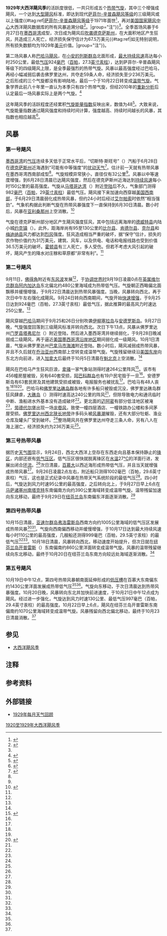 {{noteTA
|G1=USState
|1=zh-hans:百慕大;zh-hk:百慕達;zh-tw:百慕達;
|2=zh-hans:亚速尔;zh-tw:亞速;zh-hk:亞速爾;
|3=zh-cn:安的列斯;zh-hk:安地列斯;zh-tw:安地列斯;
}}
{{Infobox hurricane season
| Basin=Atl
| Year=1929
| Track=1929 Atlantic hurricane season summary map.png
| First storm formed=1929年6月27日
| Last storm dissipated=1929年10月22日
| Strongest storm name=[[1929年巴哈马飓风|“巴哈马”]]
| Strongest storm winds=135
| Strongest storm pressure=924
| Total depressions=5
| Total storms=5
| Total hurricanes=3
| Total intense=1
| Fatalities=62
| Damages=3
| Inflated=1
| five seasons=[[1927年大西洋飓风季|1927]]、[[1928年大西洋飓风季|1928]]、'''1929'''、[[1930年大西洋飓风季|1930]]、[[1931年大西洋飓风季|1931]]
}}
'''1929年大西洋飓风季'''的活跃度很低，一共只形成五个[[热带气旋|热带气旋]]，其中三个增强成飓风，一个达到[[热带气旋等级|大型飓风]]标准，即达到现代[[萨菲尔-辛普森飓风等级|萨菲尔-辛普森飓风等级]]的三级飓风或以上强度{{#tag:ref|[[萨菲尔-辛普森飓风等级|萨菲尔-辛普森飓风等级]]于1971年面世<ref name="USA Today">{{cite news | author = Jack Williams | title = Hurricane scale invented to communicate storm danger | publisher = [[今日美国|USA Today]] | date = 2005-05-17 | accessdate = 2013-08-04 | url = http://usatoday30.usatoday.com/weather/hurricane/whscale.htm | archiveurl = https://web.archive.org/web/20160324154907/http://usatoday30.usatoday.com/weather/hurricane/whscale.htm | deadurl = no | archivedate = 2016-03-24 }}</ref>，再对[[国家飓风中心|美国国家飓风中心]]大西洋飓风数据库的所有风暴追溯分级<ref>{{cite report | publisher = Hurricane Research Division | title = Chronological List of All Continental United States Hurricanes: 1851-2012 | date = 2013-06 | accessdate = 2016-11-10 | archivedate = 2016-05-03 | deadurl = no | archiveurl = https://web.archive.org/web/20160503012801/http://www.aoml.noaa.gov/hrd/hurdat/All_U.S._Hurricanes.html | url = http://www.aoml.noaa.gov/hrd/hurdat/All_U.S._Hurricanes.html }}</ref>。|group="注"}}<ref name="ACE" />。全季首场风暴于6月27日在[[墨西哥湾|墨西哥湾]]成型，次日成为飓风后[[登陆_(气象学)|吹袭]][[德克萨斯州|德克萨斯州]]，在大面积地区产生狂风，共造成三人死亡，经济损失保守估计为67.5万美元{{#tag:ref|如无特别说明，所有损失数额均为1929年[[美元|美元]]价值。|group="注"}}。

第二场风暴人称[[1929年巴哈马飓风|巴哈马飓风]]，在[[小安的列斯群岛|小安的列斯群岛]]北面形成，[[最大持续风速|最大持续风速]]高达每小时250公里，最低[[气压|气压]]924[[巴|毫巴]]（[[帕斯卡|百帕]]，27.3[[英寸汞柱|英寸汞柱]]），达到萨菲尔-辛普森飓风等级下的四级飓风上限，是全季最强烈的热带气旋。风暴以最高强度经过巴哈马，再经小幅减弱后袭击佛罗里达州，共夺走59条人命，经济损失至少236万美元。之后形成的三个气旋都没有影响陆地，最后一个于10月22日转变成[[温带气旋|温带气旋]]。气象学界此前八十年里一直认为本季只有四个热带气旋，但经2010年的[[大西洋飓风再分析计划|重新分析]]后认定最后一场风暴实际上是两个气旋。<ref name="documentation">{{cite report | url = http://www.aoml.noaa.gov/hrd/hurdat/metadata_dec12.html | title = Documentation of Atlantic Tropical Cyclones Changes in HURDAT | author = Christopher W. Landsea | date = 2012-12 | work = Atlantic Oceanographic and Meteorological Laboratory | publisher = National Oceanic and Atmospheric Administration | accessdate = 2017-01-03 | location = Miami, Florida | display-authors = etal | archiveurl = https://web.archive.org/web/20150930195553/http://www.aoml.noaa.gov/hrd/hurdat/metadata_dec12.html | archivedate = 2015-09-30 | deadurl = no }}</ref>

这年飓风季的活跃程度还经累积[[气旋能量指数|气旋能量指数]]反映出来，数值为48<ref name="ACE">{{cite report | work = Hurricane Research Division; Atlantic Oceanographic and Meteorological Laboratory | publisher = National Oceanic and Atmospheric Administration | date = 2016-04 | title = Atlantic basin Comparison of Original and Revised HURDAT | archiveurl = https://web.archive.org/web/20160425073956/http://www.aoml.noaa.gov/hrd/hurdat/comparison_table.html | deadurl = no | accessdate = 2016-12-24 | url = http://www.aoml.noaa.gov/hrd/hurdat/comparison_table.html | location = Miami, Florida | archivedate = 2016-04-25 }}</ref>。大致来说，气旋能量指数通过飓风强度和持续时间计算，强度越高、持续时间越长的风暴，其指数也相应越高<ref>{{cite report |author=David Levinson |date=2008-08-20 |title=2005 Atlantic Ocean Tropical Cyclones |publisher=National Oceanic and Atmospheric Administration |work=National Climatic Data Center |archiveurl=https://archive.li/20131105020723/http://www.ncdc.noaa.gov/oa/climate/research/2005/2005-atlantic-trop-cyclones.html |archivedate=2013-11-05 |deadurl=no |accessdate=2014-04-01 |location=Asheville, North Carolina |url=http://www.ncdc.noaa.gov/oa/climate/research/2005/2005-atlantic-trop-cyclones.html }}</ref>。

== 风暴 ==

=== 第一号飓风 ===
{{Infobox Hurricane Small
|Basin=Atl
|Image=1929 Atlantic hurricane 1 track.png
|Formed=6月27日
|Dissipated=6月30日
|1-min winds=80
|Pressure=982
}}
[[墨西哥湾|墨西哥湾]]的[[气压|气压]]连续多天低于正常水平后，“切斯特·斯旺号”（{{lang|en|Chester O. Swain}}）汽船于6月28日在[[德克萨斯州|德克萨斯州]]近海遇到“可能有中等强度”的[[热带扰动|扰动天气]]<ref name="mwr">{{cite web | archiveurl = https://web.archive.org/web/20160303234438/http://www.aoml.noaa.gov/general/lib/lib1/nhclib/mwreviews/1929.pdf | url = http://www.aoml.noaa.gov/general/lib/lib1/nhclib/mwreviews/1929.pdf | title = The Tropical Storm Of June 28, 1929 | publisher = [[美国国家海洋和大气管理局|National Oceanic and Atmospheric Administration]] | date = 1929-10 | page = 417 | accessdate = 2017-01-03 | archivedate = 2016-03-03 | deadurl = no | format = PDF }}</ref>。估计前一天就有热带风暴在墨西哥湾西南部成型<ref name="HURDAT" />。气旋规模异常狭小，直径仅有32公里<ref name="mwr" />。风暴以中等速度增强，到6月28日清晨已达飓风强度，然后在德克萨斯州近海达到[[最大持续风速|持续风速]]每小时150公里的最高强度。气旋从[[马塔哥达湾|马塔哥达湾]]（{{lang|en|Matagorda Bay}}）附近[[登陆_(气象学)|登陆]]后不久，气象部门测得982[[巴|毫巴]]（[[帕斯卡|百帕]]，29[[英寸汞柱|英寸汞柱]]）最低气压。飓风接下来加速向西穿越[[美国西南部|美国西南部]]，于6月29日清晨弱化成热带风暴，但约24小时后经过[[艾尔帕索_(德克萨斯州)|艾尔帕索]]时依然“相当强劲”。气象机构据此判断气旋在热带风暴强度下一直保持到6月30日清晨。数小时后，风暴在[[亚利桑那州|亚利桑那州]]上空消散。<ref name="HURDAT">{{cite web | author = [[国家飓风中心|National Hurricane Center]] | author2 = Hurricane Research Division | title = Atlantic hurricane best track (HURDAT version 2) | accessdate = 2016-11-01 | url = http://www.nhc.noaa.gov/data/hurdat/hurdat2-1851-2015-070616.txt | publisher = United States National Oceanic and Atmospheric Administration | date = 2016-07-06 | archivedate = 2016-10-04 | archiveurl = https://web.archive.org/web/20161004150702/http://www.nhc.noaa.gov/data/hurdat/hurdat2-1851-2015-070616.txt | format = [[文本文件|TXT]] | deadurl = no }}</ref>

气旋在德克萨斯州部分地区产生飓风强度狂风，其中包括远离海岸的[[德威特县_(德克萨斯州)|德威特县]]内陆小城[[约克镇_(德克萨斯州)|约克镇]]（{{lang|en|Yorktown}}）。此外，距海岸尚有95至130公里的[[比尔县_(德克萨斯州)|比尔县]]、[[肯德尔县_(德克萨斯州)|肯德尔县]]、[[克尔县_(德克萨斯州)|克尔县]]和[[梅迪纳县_(德克萨斯州)|梅迪纳县]]风力都达到[[烈风|烈风]]强度。狂风造成相当严重的破坏，据“保守”估计，损失的农作物价值约为31万美元，建筑、风车，以及供电、电话和电报线路也受到价值36.5万美元的破坏。[[霍顿县_(德克萨斯州)|霍顿县]]有三人死亡，多人受伤。但若不考虑大风引起的破坏，飓风产生的降水对庄稼和草原都“非常有利”。<ref name="documentation" />

=== 第二号飓风 ===
{{Infobox Hurricane Small
|Basin=Atl
|Image=Pcpn1929092328isohyets.png
|Track=1929 Florida hurricane track.png
|Formed=9月19日
|Dissipated=10月1日
|1-min winds=135
|Pressure=924
}}
9月11日，[[佛得角|佛得角]]附近有[[东风波|东风波]]发展<ref name="mwr" />，于[[协调世界时|协调世界时]]9月19日凌晨0点在[[英属维尔京群岛|英属维尔京群岛]][[阿内加达岛|阿内加达岛]]东北偏北约480公里海域成为热带低气压。气旋朝正西略偏北面飘移并缓慢增强，于9月22日清晨达到热带风暴强度。当晚，风暴转向西北，再于次日中午左右强化成飓风。9月24日转向西南期间，气旋开始[[快速增强|快速增强]]，于9月25日达到924毫巴（百帕，27.3英寸汞柱）最低气压，据此推算的最高风力时速达250公里。<ref name="HURDAT" />

飓风穿越[[巴哈马|巴哈马]]期间于9月25和26日分别吹袭[[伊柳塞拉岛|伊柳塞拉岛]]与[[安德罗斯岛_(希腊)|安德罗斯岛]]。9月27日晚，气旋强度回落到三级飓风标准并转向西北。{{lang|en|[[协调世界时|UTC]]}}次日下午13点，风暴从佛罗里达州[[门罗县_(佛罗里达州)|门罗县]][[塔弗尼尔_(佛罗里达州)|塔弗尼尔]]（{{lang|en|Tavernier}}）附近登陆，然后进入墨西哥湾并继续弱化，于9月28日晚减弱成二级飓风，再于逼近[[美国墨西哥湾沿岸地区|美国墨西哥湾沿岸地区]]期间弱化成一级飓风。10月1日清晨，气旋从佛罗里达州[[巴拿马市海滩_(佛罗里达州)|巴拿马市海滩]]附近登陆。数小时后，飓风减弱成热带风暴，并且不久后就在[[乔治亚州|乔治亚州]]西南部上空转变成温带气旋。气旋残留继续沿[[美国东岸|美国东岸]]向东北方向前进，进入[[加拿大|加拿大]]后最终于10月5日清晨在[[魁北克|魁北克]]上空消散。<ref name="HURDAT" />

飓风在巴哈马产生狂风巨浪，[[拿骚_(巴哈马)|拿骚]]一家气象站测得时速264公里阵风<ref>{{cite journal | archiveurl = https://web.archive.org/web/20080118121532/http://www.sciencenews.org/articles/20040306/timeline.asp | deadurl = yes | url = http://sciencenews.org/articles/20040306/timeline.asp | journal = Science News | date = 1934-03-03 | accessdate = 2008-01-18 | title = 164-Mile Wind Blows on Mt. Washington | volume = 165 | number = 10 | archivedate = 2008-01-18 }}</ref>。该市有456幢房屋被毁，另有640套受损，[[阿巴科群岛|阿巴科群岛]]也有19户民宅毁于一旦<ref name="documentation" />。安德罗斯岛有63套民房及其他建筑受损或被毁，电报服务也被扰乱<ref name="rosenburg" />。巴哈马有48人丧生<ref name="documentation" /><ref name="mwr" /><ref name="rosenburg">{{cite report | archiveurl = https://web.archive.org/web/20161221103824/http://www.aoml.noaa.gov/hrd/hurdat/rosenberg.pdf | archivedate = 2016-12-21 | url = http://www.aoml.noaa.gov/hrd/hurdat/rosenberg.pdf | title = The Great Andros Hurricane Of September 25, 26, 27, 1929 | author = Pierce S. Rosenberg | date = 1970-08 | work = AUTEC Environmental Science Section | publisher = National Oceanic and Atmospheric Administration; Atlantic Oceanographic and Meteorological Laboratory; National Hurricane Center | accessdate = 2017-01-03 | location = Miami, Florida | format = PDF | display-authors = etal | deadurl = no }}</ref>。巴哈马和[[佛罗里达礁岛群|佛罗里达礁岛群]]各地有许多船只被毁或沉没，佛罗里达礁岛群狂风肆虐，[[大礁岛|大礁岛]]（{{lang|en|Key Largo}}）测得时速高达240公里的阵风<ref name="documentation" />，但除导致电力和通讯临时中断、渔船进水外基本没有造成破坏<ref name="mwr" />。更北面的[[迈阿密|迈阿密]]有部分低洼地区被淹<ref name="documentation" />，[[劳德代尔堡|劳德代尔堡]]出现一场[[龙卷风|龙卷风]]，致使一幢四层酒店、一幢铁路办公楼和多间茅屋受损。[[佛罗里达州西北狭长地带|佛罗里达州西北狭长地带]]许多码头被[[风暴潮|风暴潮]]摧毁，还有大部分牡蛎、渔业仓库及罐头厂受到破坏。<ref name="mwr" />整场飓风共在佛罗里达州夺走三条人命，另有八人在海上溺亡，经济损失约为236万美元<ref name="documentation" />。
{{Clear}}

=== 第三号热带风暴 ===
{{Infobox Hurricane Small
|Basin=Atl
|Image=
|Track=1929 Atlantic tropical storm 3 track.png
|Formed=9月25日
|Dissipated=9月27日
|1-min winds=50
|Pressure=1002
}}
据历史[[天气图|天气图]]显示，9月24日，西北大西洋上空存在东西走向且基本保持静止的[[锋_(气象)|锋区]]，内部还嵌有[[低气压|低气压区]]。低气压区很快就脱离锋区在[[海面温度|水温]]27[[摄氏温标|°C]]的洋面行进，发展出闭合[[大气环流|环流]]。<ref name="documentation" />次日清晨，[[百慕大|百慕大]]以西近海形成热带低气压，并且当天就增强成热带风暴<ref name="HURDAT" />。{{lang|en|UTC}}9月26日凌晨2点左右，附近船只测得1002毫巴（百帕，29.6英寸汞柱）气压，这也是正式纪录中风暴在热带天气系统阶段的最低气压<ref name="documentation" />。四小时后，气旋达到风力时速95公里的最高强度，之后转向北上，于{{lang|en|UTC}}9月27日早上6点在[[马萨诸塞州|马萨诸塞州]][[南塔克特|南塔克特]]东南偏南方向约390公里海域转变成温带气旋。温带残留加速向东北移动，最终于9月29日在[[纽芬兰岛|纽芬兰岛]]东南偏东洋面逐渐消散。<ref name="HURDAT" />
{{Clear}}

=== 第四号热带风暴 ===
{{Infobox Hurricane Small
|Basin=Atl
|Image=
|Track=1929 Atlantic tropical storm 4 track.png
|Formed=10月15日
|Dissipated=10月19日
|1-min winds=60
|Pressure=≤999
}}
10月15日清晨，[[亚速尔群岛|亚速尔群岛]][[弗洛雷斯岛_(亚速尔群岛)|弗洛雷斯岛]]西南方向约1005公里海域的低气压区发展成热带风暴<ref name="HURDAT" /><ref name="documentation" />。气旋向西南偏西移动并缓慢增强，于{{lang|en|UTC}}10月17日达到最大持续风速每小时110公里的最高强度，几艘船还测得999毫巴（百帕，29.5英寸汞柱）的最低气压<ref name="HURDAT" /><ref name="documentation" />。10月18日清晨，风暴转向西北，移动速度开始提升，但次日就在[[纽芬兰岛|纽芬兰岛]][[开普雷斯|开普雷斯]]（{{lang|en|Cape Race}}）东南偏南约860公里洋面转变成温带气旋。风暴的温带残留继续向东北移动，最终于10月20日在纽芬兰岛东南方向较远处海域逐渐消散。<ref name="HURDAT" />  
{{Clear}}

=== 第五号飓风 ===
{{Infobox Hurricane Small
|Basin=Atl
|Image=
|Track=1929 Atlantic hurricane 5 track.png
|Formed=10月19日
|Dissipated=10月22日
|1-min winds=70
|Pressure=≤997
}}
{{lang|en|UTC}}10月19日中午12点，第四号热带风暴朝南面延伸形成的[[低压槽|低压槽]]在百慕大东南偏东约1430公里洋面发展成热带低气压<ref name="HURDAT" /><ref name="documentation" />。气旋向东移动，于次日清晨达到热带风暴强度。10月20日晚，风暴转向东北并加快前进速度，于{{lang|en|UTC}}10月21日中午12点成为飓风。经过进一步强化，气旋达到风力时速130公里、最低气压997毫巴（百帕，29.4英寸汞柱）的最高强度。{{lang|en|UTC}}10月22日早上6点，飓风在纽芬兰岛开普雷斯东南偏南约1070公里海域转变成温带气旋。风暴残留向西北偏北移动，最终于10月23日清晨消散。<ref name="HURDAT" />
{{Clear}}

== 参见 ==
{{Portal|热带气旋}}
*[[大西洋飓风季|大西洋飓风季]]

== 注释 ==
{{Reflist|group="注"}}

== 参考资料 ==
{{Reflist|35em}}

== 外部链接 ==
{{Commons category|1929 Atlantic hurricane season}}
*[http://www.aoml.noaa.gov/general/lib/lib1/nhclib/mwreviews/1929.pdf 1929年每月天气回顾]{{Wayback|url=http://www.aoml.noaa.gov/general/lib/lib1/nhclib/mwreviews/1929.pdf |date=20160303234438 }}
{{大西洋飓风季}}

{{DEFAULTSORT:1929 Atlantic Hurricane Season}}
[[Category:1920至1929年大西洋飓风季|]]
{{Good article}}